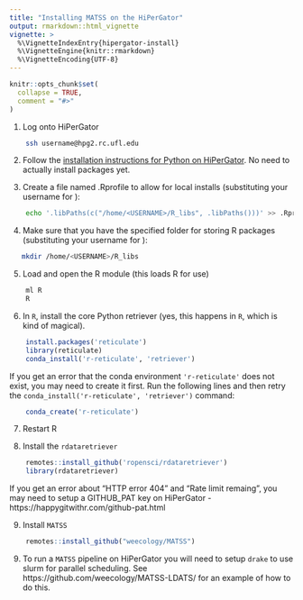 ```yaml
---
title: "Installing MATSS on the HiPerGator"
output: rmarkdown::html_vignette
vignette: >
  %\VignetteIndexEntry{hipergator-install}
  %\VignetteEngine{knitr::rmarkdown}
  %\VignetteEncoding{UTF-8}
---
```


```r
knitr::opts_chunk$set(
  collapse = TRUE,
  comment = "#>"
)
```

1. Log onto HiPerGator

```bash
    ssh username@hpg2.rc.ufl.edu
```

2. Follow the [installation instructions for Python on HiPerGator](https://github.com/weecology/lab-wiki/wiki/Programming:-HiPerGator-Intro-Guide#installing-python-packages). No need to actually install packages yet.

3. Create a file named .Rprofile to allow for local installs (substituting your 
  username for <USERNAME>):

```bash
    echo '.libPaths(c("/home/<USERNAME>/R_libs", .libPaths()))' >> .Rprofile
```

4. Make sure that you have the specified folder for storing R packages (substituting your 
  username for <USERNAME>):

```bash
   mkdir /home/<USERNAME>/R_libs
```

5. Load and open the R module (this loads R for use)

```bash
    ml R
    R
```

6. In `R`, install the core Python retriever (yes, this happens in `R`, which is kind of magical).

```r
    install.packages('reticulate')
    library(reticulate)
    conda_install('r-reticulate', 'retriever')
```

If you get an error that the conda environment `'r-reticulate'` does not exist, you may need to create it first. Run the following lines and then retry the `conda_install('r-reticulate', 'retriever')` command:

```r
    conda_create('r-reticulate')
```

7. Restart R

8. Install the `rdataretriever`

```r
    remotes::install_github('ropensci/rdataretriever')
    library(rdataretriever)
```

If you get an error about "HTTP error 404" and "Rate limit remaing", you may need to setup a GITHUB_PAT key on HiPerGator - https://happygitwithr.com/github-pat.html

9. Install `MATSS`

```r
    remotes::install_github("weecology/MATSS")
```

9. To run a `MATSS` pipeline on HiPerGator you will need to setup `drake` to use
slurm for parallel scheduling. See https://github.com/weecology/MATSS-LDATS/ for
an example of how to do this.